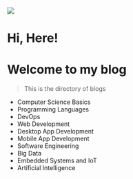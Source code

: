 

<div className={style.wrapper}>
    <img src="https://raw.githubusercontent.com/ABSphreak/ABSphreak/master/gifs/Hi.gif"/>
    <h1>Hi, Here!</h1>
</div>

# Welcome to my blog
> This is the directory of blogs

- Computer Science Basics
- Programming Languages
- DevOps
- Web Development
- Desktop App Development
- Mobile App Development
- Software Engineering
- Big Data
- Embedded Systems and IoT
- Artificial Intelligence
